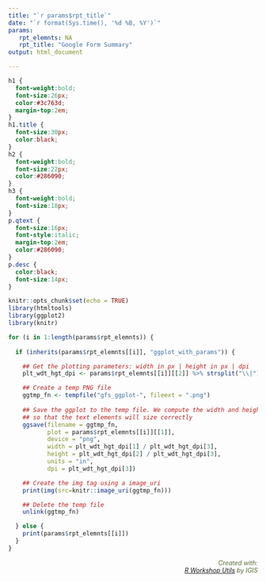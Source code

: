 ```yaml
---
title: "`r params$rpt_title`"
date: "`r format(Sys.time(), '%d %B, %Y')`"
params:
   rpt_elemnts: NA
   rpt_title: "Google Form Summary"
output: html_document

---
```


```css
h1 {
  font-weight:bold;
  font-size:26px;
  color:#3c763d;
  margin-top:2em;
}
h1.title {
  font-size:30px;
  color:black;
}
h2 {
  font-weight:bold;
  font-size:22px;
  color:#286090;
}
h3 {
  font-weight:bold;
  font-size:18px;
}
p.qtext {
  font-size:16px;
  font-style:italic;
  margin-top:2em;
  color:#286090;
}
p.desc {
  color:black;
  font-size:14px;
}


```

```r
knitr::opts_chunk$set(echo = TRUE)
library(htmltools)
library(ggplot2)
library(knitr)
```


```r
for (i in 1:length(params$rpt_elemnts)) {
  
  if (inherits(params$rpt_elemnts[[i]], "ggplot_with_params")) {

    ## Get the plotting parameters: width in px | height in px | dpi
    plt_wdt_hgt_dpi <- params$rpt_elemnts[[i]][[2]] %>% strsplit("\\|") %>% extract2(1) %>% trimws() %>% as.numeric()

    ## Create a temp PNG file
    ggtmp_fn <- tempfile("gfs_ggplot-", fileext = ".png")
    
    ## Save the ggplot to the temp file. We compute the width and height in terms of inches
    ## so that the text elements will size correctly
    ggsave(filename = ggtmp_fn,
           plot = params$rpt_elemnts[[i]][[1]],
           device = "png",
           width = plt_wdt_hgt_dpi[1] / plt_wdt_hgt_dpi[3],
           height = plt_wdt_hgt_dpi[2] / plt_wdt_hgt_dpi[3],
           units = "in",
           dpi = plt_wdt_hgt_dpi[3])

    ## Create the img tag using a image_uri
    print(img(src=knitr::image_uri(ggtmp_fn)))

    ## Delete the temp file
    unlink(ggtmp_fn)

  } else {
    print(params$rpt_elemnts[[i]])
  }
}
```

<p style="color:#556B2F; font-style:italic; font-size:90%; text-align:right;">Created with:<br/><a href="https://ucanr-igis.github.io/workshop_utils/" target="_blank" rel="noopener">R Workshop Utils</a> by IGIS</p>

<p>&nbsp;</p>



